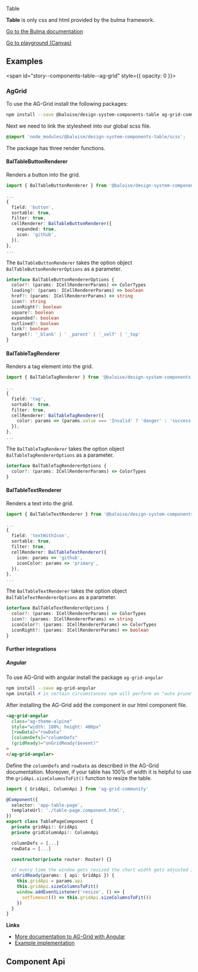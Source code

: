 
<script src="https://unpkg.com/ag-grid-community/dist/ag-grid-community.noStyle"></script>

<bal-doc-banner id="story--components-table--basic">Table</bal-doc-banner>

<bal-doc-lead>
  <b>Table</b> is only css and html provided by the bulma framework.
</bal-doc-lead>

[Go to the Bulma documentation](https://bulma.io/documentation/elements/table/)

<Canvas withSource="closed">
  <Story id="components-table--basic" />
</Canvas>

<bal-doc-app>
  <bal-button-group class="mb-large" position="center">
    <a class="button is-primary" href="?path=/story/components-table--basic">
      Go to playground (Canvas)
    </a>
    <bal-doc-stackblitz
      framework="angular"
      template={Basic.parameters.docs.source.code}
      modules="table,checkbox,button,tag,text"
    ></bal-doc-stackblitz>
    <bal-doc-stackblitz
      framework="html"
      template={Basic.parameters.docs.source.code}
      modules="table,checkbox,button,tag,text"
    ></bal-doc-stackblitz>
  </bal-button-group>
</bal-doc-app>

## Examples

<span id="story--components-table--ag-grid" style={{ opacity: 0 }}></span>

### AgGrid

<Canvas>
  <Story id="components-table--ag-grid" />
</Canvas>

To use the AG-Grid install the following packages:

```bash
npm install --save @baloise/design-system-components-table ag-grid-community
```

Next we need to link the stylesheet into our global scss file.

```scss
@import 'node_modules/@baloise/design-system-components-table/scss';
```

The package has three render functions.

#### BalTableButtonRenderer

Renders a button into the grid.

```typescript
import { BalTableButtonRenderer } from '@baloise/design-system-components-table'

...
{
  field: 'button',
  sortable: true,
  filter: true,
  cellRenderer: BalTableButtonRenderer({
    expanded: true,
    icon: 'github',
  }),
},
...
```

The `BalTableButtonRenderer` takes the option object `BalTableButtonRendererOptions` as a parameter.

```typescript
interface BalTableButtonRendererOptions {
  color?: (params: ICellRendererParams) => ColorTypes
  loading?: (params: ICellRendererParams) => boolean
  href?: (params: ICellRendererParams) => string
  icon?: string
  iconRight?: boolean
  square?: boolean
  expanded?: boolean
  outlined?: boolean
  link?: boolean
  target?: '_blank' | ' _parent' | '_self' | '_top'
}
```

#### BalTableTagRenderer

Renders a tag element into the grid.

```typescript
import { BalTableTagRenderer } from '@baloise/design-system-components-table'

...
{
  field: 'tag',
  sortable: true,
  filter: true,
  cellRenderer: BalTableTagRenderer({
    color: params => (params.value === 'Invalid' ? 'danger' : 'success'),
  }),
},
...
```

The `BalTableTagRenderer` takes the option object `BalTableTagRendererOptions` as a parameter.

```typescript
interface BalTableTagRendererOptions {
  color?: (params: ICellRendererParams) => ColorTypes
}
```

#### BalTableTextRenderer

Renders a text into the grid.

```typescript
import { BalTableTextRenderer } from '@baloise/design-system-components-table'

...
{
  field: 'textWithIcon',
  sortable: true,
  filter: true,
  cellRenderer: BalTableTextRenderer({
    icon: params => 'github',
    iconColor: params => 'primary',
  }),
},
...
```

The `BalTableTextRenderer` takes the option object `BalTableTextRendererOptions` as a parameter.

```typescript
interface BalTableTextRendererOptions {
  color?: (params: ICellRendererParams) => ColorTypes
  icon?: (params: ICellRendererParams) => string
  iconColor?: (params: ICellRendererParams) => ColorTypes
  iconRight?: (params: ICellRendererParams) => boolean
}
```

#### Further integrations

##### Angular

To use AG-Grid with angular install the package `ag-grid-angular`

```bash
npm install --save ag-grid-angular
npm install # in certain circumstances npm will perform an "auto prune". This step ensures all expected dependencies are | present
```

After installing the AG-Grid add the component in our html component file.

```html
<ag-grid-angular
  class="ag-theme-alpine"
  style="width: 100%; height: 400px"
  [rowData]="rowData"
  [columnDefs]="columnDefs"
  (gridReady)="onGridReady($event)"
>
</ag-grid-angular>
```

Define the `columnDefs` and `rowData` as described in the AG-Grid documentation. Moreover, if your table has 100% of width it is helpful to use the `gridApi.sizeColumnsToFit()` function to resize the table.

```typescript
import { GridApi, ColumnApi } from 'ag-grid-community'

@Component({
  selector: 'app-table-page',
  templateUrl: './table-page.component.html',
})
export class TablePageComponent {
  private gridApi!: GridApi
  private gridColumnApi!: ColumnApi

  columnDefs = [...]
  rowData = [...]

  constructor(private router: Router) {}

  // every time the window gets resized the chart width gets adjusted if 100%.
  onGridReady(params: { api: GridApi }) {
    this.gridApi = params.api
    this.gridApi.sizeColumnsToFit()
    window.addEventListener('resize', () => {
      setTimeout(() => this.gridApi.sizeColumnsToFit())
    })
  }
}
```

**Links**

- [More documentation to AG-Grid with Angular](https://www.ag-grid.com/angular-grid/getting-started/)
- [Example implementation](https://github.com/baloise/design-system/tree/master/examples/angular)

## Component Api

<Description markdown={readme} />

<br />


<Description markdown={testing} />

<bal-doc-github link="/components/bal-table/stories/bal-table.docs.mdx"></bal-doc-github>
